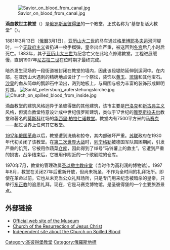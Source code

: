 [[File:Savior_on_blood_from_canal.jpg|thumb]]

'''滴血救世主教堂'''（{{lang|ru|Храм Спаса на Крови}}）是[[俄罗斯|俄罗斯]][[圣彼得堡|圣彼得堡]]的一个教堂，正式名称为“基督复活大教堂”（{{lang|ru|Собор Воскресения Христова}}）。

1881年3月13日（[[儒略曆|俄曆]]3月1日），[[亚历山大二世_(俄国)|亚历山大二世]]的马车通过[[格里博耶多夫运河|格里博耶多夫运河]]河堤时，一个[[无政府主义|无政府主义]]者扔进一枚手榴弹，皇帝出血严重，被送回到[[冬宫|冬宫]]后几小时后死亡。1883年，其子[[亚历山大三世_(俄国)|亚历山大三世]]为纪念亡父在此地点修建教堂。工程进展缓慢，直到1907年[[尼古拉二世_(俄罗斯)|尼古拉二世]]在位时期才最终完成。

暗杀发生现场的一段街道被封闭在教堂的墙内，因此该段堤防延伸到运河中。在内部，在亚历山大遇刺的精确地点设计了一个祭坛，装饰以[[黄玉|黄玉]]、[[琉璃|琉璃]]和其他宝石。[[沙皇|沙皇]]的血从简单的鹅卵石中溢出，溅到地板上，与周围与极为丰富的装饰形成鲜明对照。
[[File:Sankt_petersburg_auferstehungskirche.jpg|thumb]]
[[File:Church_on_spilled_blood_from_inside.jpg|thumb]]

滴血教堂的建筑风格迥异于圣彼得堡的其他建筑，该市主要是[[巴洛克|巴洛克]]和[[新古典主义|新古典主义]]风格，但滴血教堂特意设计成中世纪俄罗斯建筑，类似于17世纪的[[雅罗斯拉夫尔|雅罗斯拉夫尔]]教堂和著名的[[莫斯科|莫斯科]]红场的[[华西里·柏拉仁诺教堂|华西里·柏拉仁诺教堂]]。教堂内有7500平方米的[[马赛克|马赛克]]——超过世界上任何其它教堂。

[[1917年俄国革命|1917年俄国革命]]以后，教堂遭到洗劫和掠夺，其内部破坏严重。[[苏联|苏联]]政府在1930年代初关闭了该教堂。在[[第二次世界大战|第二次世界大战]]时，[[列宁格勒|列宁格勒]]被德国军队围困期间，引发严重的饥荒，它被用作蔬菜[[仓库|仓库]]，因此得到了绰号“马铃薯上的救主”。它遭到严重的损害。战争结束后，它被用作附近的一个歌剧院的仓库。

1970年7月，教堂的管理改属[[圣以撒主教座堂|圣以撒主教座堂]]（当时作为高利润的博物馆）。1997年8月，教堂在关闭27年后重新开放，但尚未祝圣，不作为全时间的礼拜场所。即使在革命以前，它也从未充当公众礼拜场所，只是专门用来纪念被暗杀的皇帝，只举行[[东正教|东正教]]的追思礼拜。现在，它是马赛克博物馆，是圣彼得堡的一个主要旅游景点。

== 外部链接 ==
{{commonscat|Church of the Saviour on the Blood}}
* [https://web.archive.org/web/20080414214813/http://eng.cathedral.ru/saviour Official web site of the Museum]
* [https://web.archive.org/web/20041211231357/http://www.saint-petersburg.com/cathedrals/Resurrection-Church.asp Church of the Resurrection of Jesus Christ]
* [https://web.archive.org/web/20090326105419/http://www.nevsky-prospekt.com/khram.html Independent site about the Church on Spilled Blood]

{{coord|59|56|24|N|30|19|43|E|region:RU_type:landmark_source:dewiki|display=title}}

[[Category:圣彼得堡教堂|Category:圣彼得堡教堂]]
[[Category:俄羅斯地標|Category:俄羅斯地標]]